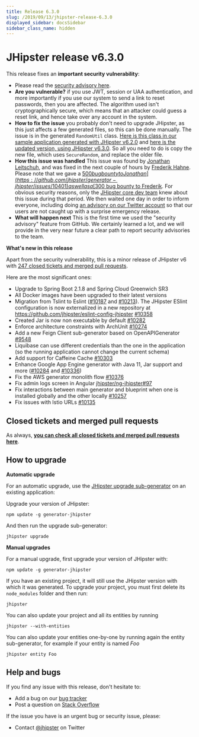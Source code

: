 ```yaml
---
title: Release 6.3.0
slug: /2019/09/13/jhipster-release-6.3.0
displayed_sidebar: docsSidebar
sidebar_class_name: hidden
---
```


JHipster release v6.3.0
==================

This release fixes an **important security vulnerability**:

- Please read the [security advisory here](https://github.com/jhipster/generator-jhipster/security/advisories/GHSA-mwp6-j9wf-968c).
- **Are you vulnerable?** if you use JWT, session or UAA authentication, and more importantly if you use our system to send a link to reset passwords, then you are affected. The algorithm used isn't cryptographically secure, which means that an attacker could guess a reset link, and hence take over any account in the system.
- **How to fix the issue** you probably don't need to upgrade JHipster, as this just affects a few generated files, so this can be done manually. The issue is in the generated `RandomUtil` class. [Here is this class in our sample application generated with JHipster v6.2.0](https://github.com/jhipster/jhipster-sample-app/blob/v6.2.0/src/main/java/io/github/jhipster/sample/service/util/RandomUtil.java) and [here is the updated version, using JHipster v6.3.0](https://github.com/jhipster/jhipster-sample-app/blob/v6.3.0/src/main/java/io/github/jhipster/sample/service/util/RandomUtil.java). So all you need to do is copy the new file, which uses `SecureRandom`, and replace the older file.
- **How this issue was handled** This issue was found by [Jonathan Leitschuh](https://github.com/JLLeitschuh), and was fixed in the next couple of hours by [Frederik Hahne](https://github.com/atomfrede). Please note that we gave a [$500 bug bounty to Jonathan](https://github.com/jhipster/generator-jhipster/issues/10401) as well as a [$300 bug bounty to Frederik](https://github.com/jhipster/generator-jhipster/issues/10402). For obvious security reasons, only the [JHipster core dev team](https://www.jhipster.tech/team/) knew about this issue during that period. We then waited one day in order to inform everyone, including doing [an advisory on our Twitter account](https://twitter.com/jhipster/status/1172387424715988994) so that our users are not caught up with a surprise emergency release.
- **What will happen next** This is the first time we used the "security advisory" feature from GitHub. We certainly learned a lot, and we will provide in the very near future a clear path to report security advisories to the team.

**What's new in this release**

Apart from the security vulnerability, this is a minor release of JHipster v6 with [247 closed tickets and merged pull requests](https://github.com/jhipster/generator-jhipster/issues?q=milestone%3A6.3.0+is%3Aclosed).

Here are the most significant ones:

- Upgrade to Spring Boot 2.1.8 and Spring Cloud Greenwich SR3
- All Docker images have been upgraded to their latest versions
- Migration from Tslint to Eslint ([#10187](https://github.com/jhipster/generator-jhipster/pull/10187) and [#10213](https://github.com/jhipster/generator-jhipster/pull/10213)). The JHipster ESlint configuration is now externalized in a new repository at https://github.com/jhipster/eslint-config-jhipster [#10358](https://github.com/jhipster/generator-jhipster/pull/10358)
- Created Jar is now non executable by default [#10282](https://github.com/jhipster/generator-jhipster/pull/10282)
- Enforce architecture constraints with ArchUnit [#10274](https://github.com/jhipster/generator-jhipster/pull/10274)
- Add a new Feign Client sub-generator based on OpenAPIGenerator [#9548](https://github.com/jhipster/generator-jhipster/issues/9548)
- Liquibase can use different credentials than the one in the application (so the running application cannot change the current schema)
- Add support for Caffeine Cache [#10303](https://github.com/jhipster/generator-jhipster/pull/10303)
- Enhance Google App Engine generator with Java 11, Jar support and more ([#10284](https://github.com/jhipster/generator-jhipster/pull/10284) and [#10336](https://github.com/jhipster/generator-jhipster/pull/10336))
- Fix the AWS generator monolith flow [#10376](https://github.com/jhipster/generator-jhipster/pull/10376)
- Fix admin logs screen in Angular [jhipster/ng-jhipster#97](https://github.com/jhipster/ng-jhipster/pull/97)
- Fix interactions between main generator and blueprint when one is installed globally and the other locally [#10257](https://github.com/jhipster/generator-jhipster/issues/10257)
- Fix issues with Istio URLs [#10135](https://github.com/jhipster/generator-jhipster/issues/10135)

Closed tickets and merged pull requests
------------
As always, __[you can check all closed tickets and merged pull requests here](https://github.com/jhipster/generator-jhipster/issues?q=milestone%3A6.3.0+is%3Aclosed)__.

How to upgrade
------------

**Automatic upgrade**

For an automatic upgrade, use the [JHipster upgrade sub-generator](/upgrading-an-application/) on an existing application:

Upgrade your version of JHipster:

```
npm update -g generator-jhipster
```

And then run the upgrade sub-generator:

```
jhipster upgrade
```

**Manual upgrades**

For a manual upgrade, first upgrade your version of JHipster with:

```
npm update -g generator-jhipster
```

If you have an existing project, it will still use the JHipster version with which it was generated.
To upgrade your project, you must first delete its `node_modules` folder and then run:

```
jhipster
```

You can also update your project and all its entities by running

```
jhipster --with-entities
```

You can also update your entities one-by-one by running again the entity sub-generator, for example if your entity is named _Foo_

```
jhipster entity Foo
```

Help and bugs
--------------

If you find any issue with this release, don't hesitate to:

- Add a bug on our [bug tracker](https://github.com/jhipster/generator-jhipster/issues?state=open)
- Post a question on [Stack Overflow](http://stackoverflow.com/tags/jhipster/info)

If the issue you have is an urgent bug or security issue, please:

- Contact [@jhipster](https://twitter.com/jhipster) on Twitter

